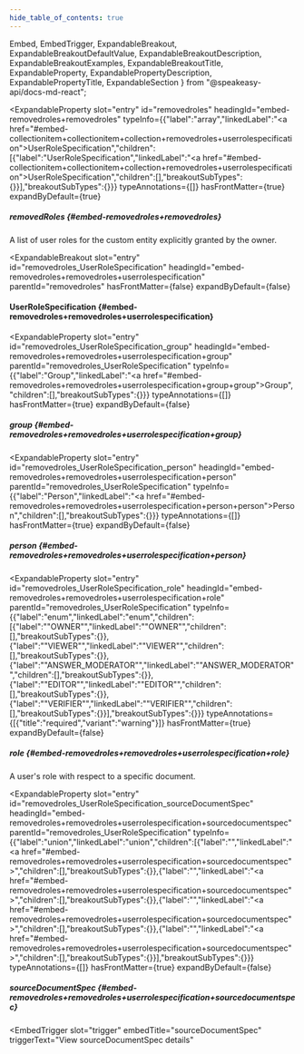 ```yaml
---
hide_table_of_contents: true
---
```

  Embed,
  EmbedTrigger,
  ExpandableBreakout,
  ExpandableBreakoutDefaultValue,
  ExpandableBreakoutDescription,
  ExpandableBreakoutExamples,
  ExpandableBreakoutTitle,
  ExpandableProperty,
  ExpandablePropertyDescription,
  ExpandablePropertyTitle,
  ExpandableSection
} from "@speakeasy-api/docs-md-react";

<ExpandableSection>

<ExpandableProperty
  slot="entry"
  id="removedroles"
  headingId="embed-removedroles+removedroles"
  typeInfo={{"label":"array","linkedLabel":"<a href=\"#embed-collectionitem+collectionitem+collection+removedroles+userrolespecification\">UserRoleSpecification</a>","children":[{"label":"UserRoleSpecification","linkedLabel":"<a href=\"#embed-collectionitem+collectionitem+collection+removedroles+userrolespecification\">UserRoleSpecification</a>","children":[],"breakoutSubTypes":{}}],"breakoutSubTypes":{}}}
  typeAnnotations={[]}
  hasFrontMatter={true}
  expandByDefault={true}
>

<ExpandablePropertyTitle slot="title">

##### removedRoles \{#embed-removedroles+removedroles\}

</ExpandablePropertyTitle>

<ExpandablePropertyDescription slot="description">

A list of user roles for the custom entity explicitly granted by the owner.

</ExpandablePropertyDescription>

</ExpandableProperty>

<ExpandableBreakout
  slot="entry"
  id="removedroles_UserRoleSpecification"
  headingId="embed-removedroles+removedroles+userrolespecification"
  parentId="removedroles"
  hasFrontMatter={false}
  expandByDefault={false}
>

<ExpandableBreakoutTitle slot="title">

#### UserRoleSpecification \{#embed-removedroles+removedroles+userrolespecification\}

</ExpandableBreakoutTitle>

<ExpandableBreakoutDescription slot="description">

</ExpandableBreakoutDescription>

<ExpandableBreakoutExamples slot="examples">

</ExpandableBreakoutExamples>

<ExpandableBreakoutDefaultValue slot="defaultValue">

</ExpandableBreakoutDefaultValue>

</ExpandableBreakout>

<ExpandableProperty
  slot="entry"
  id="removedroles_UserRoleSpecification_group"
  headingId="embed-removedroles+removedroles+userrolespecification+group"
  parentId="removedroles_UserRoleSpecification"
  typeInfo={{"label":"Group","linkedLabel":"<a href=\"#embed-removedroles+removedroles+userrolespecification+group+group\">Group</a>","children":[],"breakoutSubTypes":{}}}
  typeAnnotations={[]}
  hasFrontMatter={true}
  expandByDefault={false}
>

<ExpandablePropertyTitle slot="title">

##### group \{#embed-removedroles+removedroles+userrolespecification+group\}

</ExpandablePropertyTitle>

<Embed slot="embed">

<EmbedTrigger slot="trigger" embedTitle="group" triggerText="View group details">

<Embedgroup />

</EmbedTrigger>

</Embed>

</ExpandableProperty>

<ExpandableProperty
  slot="entry"
  id="removedroles_UserRoleSpecification_person"
  headingId="embed-removedroles+removedroles+userrolespecification+person"
  parentId="removedroles_UserRoleSpecification"
  typeInfo={{"label":"Person","linkedLabel":"<a href=\"#embed-removedroles+removedroles+userrolespecification+person+person\">Person</a>","children":[],"breakoutSubTypes":{}}}
  typeAnnotations={[]}
  hasFrontMatter={true}
  expandByDefault={false}
>

<ExpandablePropertyTitle slot="title">

##### person \{#embed-removedroles+removedroles+userrolespecification+person\}

</ExpandablePropertyTitle>

<Embed slot="embed">

<EmbedTrigger slot="trigger" embedTitle="person" triggerText="View person details">

<Embedperson />

</EmbedTrigger>

</Embed>

</ExpandableProperty>

<ExpandableProperty
  slot="entry"
  id="removedroles_UserRoleSpecification_role"
  headingId="embed-removedroles+removedroles+userrolespecification+role"
  parentId="removedroles_UserRoleSpecification"
  typeInfo={{"label":"enum","linkedLabel":"enum","children":[{"label":"\"OWNER\"","linkedLabel":"\"OWNER\"","children":[],"breakoutSubTypes":{}},{"label":"\"VIEWER\"","linkedLabel":"\"VIEWER\"","children":[],"breakoutSubTypes":{}},{"label":"\"ANSWER_MODERATOR\"","linkedLabel":"\"ANSWER_MODERATOR\"","children":[],"breakoutSubTypes":{}},{"label":"\"EDITOR\"","linkedLabel":"\"EDITOR\"","children":[],"breakoutSubTypes":{}},{"label":"\"VERIFIER\"","linkedLabel":"\"VERIFIER\"","children":[],"breakoutSubTypes":{}}],"breakoutSubTypes":{}}}
  typeAnnotations={[{"title":"required","variant":"warning"}]}
  hasFrontMatter={true}
  expandByDefault={false}
>

<ExpandablePropertyTitle slot="title">

##### role \{#embed-removedroles+removedroles+userrolespecification+role\}

</ExpandablePropertyTitle>

<ExpandablePropertyDescription slot="description">

A user's role with respect to a specific document.

</ExpandablePropertyDescription>

</ExpandableProperty>

<ExpandableProperty
  slot="entry"
  id="removedroles_UserRoleSpecification_sourceDocumentSpec"
  headingId="embed-removedroles+removedroles+userrolespecification+sourcedocumentspec"
  parentId="removedroles_UserRoleSpecification"
  typeInfo={{"label":"union","linkedLabel":"union","children":[{"label":"","linkedLabel":"<a href=\"#embed-removedroles+removedroles+userrolespecification+sourcedocumentspec\"></a>","children":[],"breakoutSubTypes":{}},{"label":"","linkedLabel":"<a href=\"#embed-removedroles+removedroles+userrolespecification+sourcedocumentspec\"></a>","children":[],"breakoutSubTypes":{}},{"label":"","linkedLabel":"<a href=\"#embed-removedroles+removedroles+userrolespecification+sourcedocumentspec\"></a>","children":[],"breakoutSubTypes":{}},{"label":"","linkedLabel":"<a href=\"#embed-removedroles+removedroles+userrolespecification+sourcedocumentspec\"></a>","children":[],"breakoutSubTypes":{}}],"breakoutSubTypes":{}}}
  typeAnnotations={[]}
  hasFrontMatter={true}
  expandByDefault={false}
>

<ExpandablePropertyTitle slot="title">

##### sourceDocumentSpec \{#embed-removedroles+removedroles+userrolespecification+sourcedocumentspec\}

</ExpandablePropertyTitle>

<Embed slot="embed">

<EmbedTrigger
  slot="trigger"
  embedTitle="sourceDocumentSpec"
  triggerText="View sourceDocumentSpec details"
>

<Embedsourcedocumentspec />

</EmbedTrigger>

</Embed>

</ExpandableProperty>

</ExpandableSection>